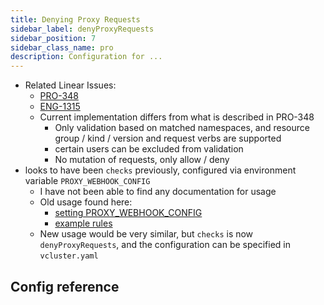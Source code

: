 ```yaml
---
title: Denying Proxy Requests
sidebar_label: denyProxyRequests
sidebar_position: 7
sidebar_class_name: pro
description: Configuration for ...
---
```



- Related Linear Issues:
  - [PRO-348](https://linear.app/loft/issue/PRO-348/vcluster-built-in-or-external-admission-control)
  - [ENG-1315](https://linear.app/loft/issue/ENG-1315/vcluster-pro-admission-control-in-syncer-api-proxy-server)
  - Current implementation differs from what is described in PRO-348
    - Only validation based on matched namespaces, and resource group / kind / version and request verbs are supported
    - certain users can be excluded from validation
    - No mutation of requests, only allow / deny
- looks to have been `checks` previously, configured via environment variable `PROXY_WEBHOOK_CONFIG`
  - I have not been able to find any documentation for usage
  - Old usage found here:
    - [setting PROXY_WEBHOOK_CONFIG](https://github.com/loft-sh/vcluster-pro/blob/65ed57fccbf0851f2e4116cbdaf4c0503eb65db7/devspace_start.sh#L39)
    - [example rules](https://github.com/loft-sh/vcluster-pro/blob/65ed57fccbf0851f2e4116cbdaf4c0503eb65db7/hack/proxy-webhook-config.yaml)
  - New usage would be very similar, but `checks` is now `denyProxyRequests`, and the configuration can be specified in `vcluster.yaml`

## Config reference

<DenyProxyRequests/>